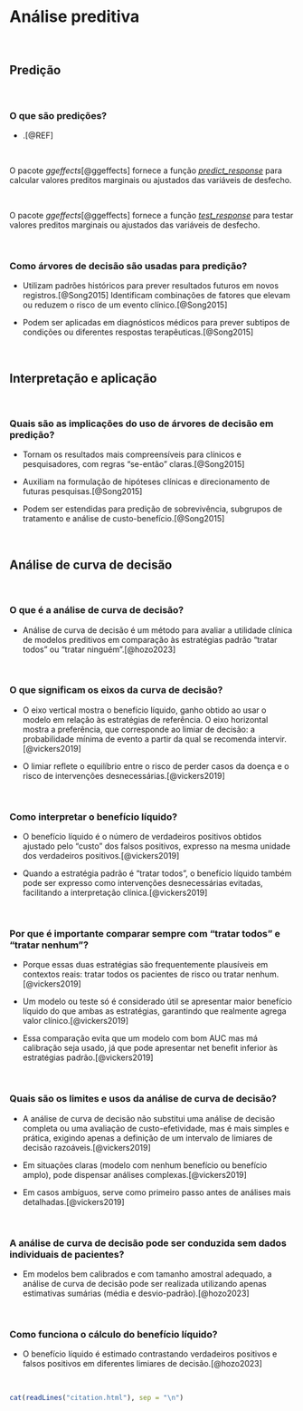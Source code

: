 # **Análise preditiva** {#analise-preditiva}

<br>

## Predição

<br>

### O que são predições?

-   .[@REF]

<br>

::: {.infobox .Rlogo data-latex="{images/Rlogo}"}
O pacote *ggeffects*[@ggeffects] fornece a função [*predict_response*](https://www.rdocumentation.org/packages/ggeffects/versions/1.6.0/topics/predict_response) para calcular valores preditos marginais ou ajustados das variáveis de desfecho.
:::

<br>

::: {.infobox .Rlogo data-latex="{images/Rlogo}"}
O pacote *ggeffects*[@ggeffects] fornece a função [*test_response*](https://www.rdocumentation.org/packages/ggeffects/versions/1.6.0/topics/test_response) para testar valores preditos marginais ou ajustados das variáveis de desfecho.
:::

<br>

### Como árvores de decisão são usadas para predição?

- Utilizam padrões históricos para prever resultados futuros em novos registros.[@Song2015]
Identificam combinações de fatores que elevam ou reduzem o risco de um evento clínico.[@Song2015]

- Podem ser aplicadas em diagnósticos médicos para prever subtipos de condições ou diferentes respostas terapêuticas.[@Song2015]

<br>

## Interpretação e aplicação

<br>

### Quais são as implicações do uso de árvores de decisão em predição?

- Tornam os resultados mais compreensíveis para clínicos e pesquisadores, com regras “se-então” claras.[@Song2015]

- Auxiliam na formulação de hipóteses clínicas e direcionamento de futuras pesquisas.[@Song2015]

- Podem ser estendidas para predição de sobrevivência, subgrupos de tratamento e análise de custo-benefício.[@Song2015]

<br>

## Análise de curva de decisão

<br>

### O que é a análise de curva de decisão?

-   Análise de curva de decisão é um método para avaliar a utilidade clínica de modelos preditivos em comparação às estratégias padrão “tratar todos” ou “tratar ninguém”.[@hozo2023]

<br>

### O que significam os eixos da curva de decisão?

-   O eixo vertical mostra o benefício líquido, ganho obtido ao usar o modelo em relação às estratégias de referência. O eixo horizontal mostra a preferência, que corresponde ao limiar de decisão: a probabilidade mínima de evento a partir da qual se recomenda intervir.[@vickers2019]

-   O limiar reflete o equilíbrio entre o risco de perder casos da doença e o risco de intervenções desnecessárias.[@vickers2019]

<br>

### Como interpretar o benefício líquido?

- O benefício líquido é o número de verdadeiros positivos obtidos ajustado pelo “custo” dos falsos positivos, expresso na mesma unidade dos verdadeiros positivos.[@vickers2019]

- Quando a estratégia padrão é “tratar todos”, o benefício líquido também pode ser expresso como intervenções desnecessárias evitadas, facilitando a interpretação clínica.[@vickers2019]

<br>

### Por que é importante comparar sempre com “tratar todos” e “tratar nenhum”?

- Porque essas duas estratégias são frequentemente plausíveis em contextos reais: tratar todos os pacientes de risco ou tratar nenhum.[@vickers2019]

- Um modelo ou teste só é considerado útil se apresentar maior benefício líquido do que ambas as estratégias, garantindo que realmente agrega valor clínico.[@vickers2019]

- Essa comparação evita que um modelo com bom AUC mas má calibração seja usado, já que pode apresentar net benefit inferior às estratégias padrão.[@vickers2019]

<br>

### Quais são os limites e usos da análise de curva de decisão?

- A análise de curva de decisão não substitui uma análise de decisão completa ou uma avaliação de custo-efetividade, mas é mais simples e prática, exigindo apenas a definição de um intervalo de limiares de decisão razoáveis.[@vickers2019]

- Em situações claras (modelo com nenhum benefício ou benefício amplo), pode dispensar análises complexas.[@vickers2019]

- Em casos ambíguos, serve como primeiro passo antes de análises mais detalhadas.[@vickers2019]

<br>

### A análise de curva de decisão pode ser conduzida sem dados individuais de pacientes?

-   Em modelos bem calibrados e com tamanho amostral adequado, a análise de curva de decisão pode ser realizada utilizando apenas estimativas sumárias (média e desvio-padrão).[@hozo2023]

<br>

### Como funciona o cálculo do benefício líquido?

-   O benefício líquido é estimado contrastando verdadeiros positivos e falsos positivos em diferentes limiares de decisão.[@hozo2023]

<br>

```r
cat(readLines("citation.html"), sep = "\n")
```

<br>
